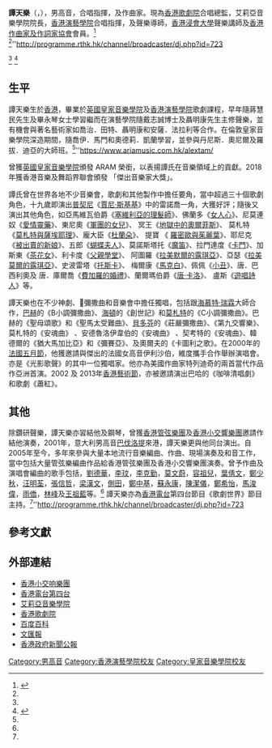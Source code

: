 {{藝人
| 姓名 = 譚天樂 
| 類型 = 音樂家
| 英文名 = Alex Tam
| 出生日期 = {{Birth date and age|1978|7|24}}
| 出生地點 = {{HKG-1959}}
| 國籍 = {{CNHK}}
| 語言 = 粵語、英語、國語
| 教育程度 = [[英國皇家音樂學院|英國皇家音樂學院]]<br>[[香港演藝學院|香港演藝學院]]
| 音樂類型 = 古典音樂<br>流行音樂
| 職業 = [[男高音|男高音]]、[[合唱指揮|合唱指揮]]、[[作曲家|作曲家]]
}}

'''譚天樂 '''（{{lang-en|'''Alex Tam'''}}，{{bd|1978年|7月24日|||catIdx=Tam譚}}），男高音，合唱指揮，及作曲家。現為[[香港歌劇院|香港歌劇院]]合唱總監，艾莉亞音樂學院院長，[[香港演藝學院|香港演藝學院]]合唱指揮，及聲樂導師，[[香港浸會大學|香港浸會大學]]聲樂講師及[[香港作曲家及作詞家協會|香港作曲家及作詞家協會]]會員。<ref>{{Cite web |url=https://operahongkong.org/chorus/chorus-director/ |title=存档副本 |accessdate=2019-11-27 |archive-date=2019-09-15 |archive-url=https://web.archive.org/web/20190915064756/http://operahongkong.org/chorus/chorus-director/ |dead-url=no }}</ref> <ref name=http://rthk.hk>''http://programme.rthk.hk/channel/broadcaster/dj.php?id=723 {{Wayback|url=http://programme.rthk.hk/channel/broadcaster/dj.php?id=723 |date=20190125073437 }}</ref> <ref name=http://www.ariamusic.com.hk /> <ref>{{Cite web |url=http://mus.hkbu.edu.hk/staff.html |title=存档副本 |accessdate=2015-10-01 |archive-date=2015-10-11 |archive-url=https://web.archive.org/web/20151011073130/http://mus.hkbu.edu.hk/staff.html |dead-url=no }}</ref>

==生平==
譚天樂生於[[香港|香港]]，畢業於[[英國皇家音樂學院|英國皇家音樂學院]]及[[香港演藝學院|香港演藝學院]]歌劇課程，早年隨蔣慧民先生及畢永琴女士學習繼而在演藝學院隨戴志誠博士及聶明康先生主修聲樂，並有機會與著名藝術家如喬治．田特、聶明康和安薩．法拉利等合作。在倫敦皇家音樂學院深造期間，隨喬伊．馬門和奧德莉．凱蘭學習，並參與丹尼斯．奧尼爾及羅拔．迪亞的大師班。<ref name=http://www.ariamusic.com.hk>''https://www.ariamusic.com.hk/alextam/ {{Wayback|url=https://www.ariamusic.com.hk/alextam/ |date=20210516032955 }}</ref> 曾獲[[英國皇家音樂學院|英國皇家音樂學院]]頒發 ARAM 榮銜，以表揚譚氏在音樂領域上的貢獻。2018年獲香港音樂及舞蹈界聯會頒發 「傑出音樂家大獎」。

譚氏曾在世界各地不少音樂會，歌劇和其他製作中擔任要角，當中超過三十個歌劇角色，十九歲即演出[[普契尼|普契尼]]《[[賈尼·斯基基|賈尼·斯基基]]》中的雷諾喬一角，大獲好評；隨後又演出其他角色，如亞馬維瓦伯爵《[[塞維利亞的理髮師|塞維利亞的理髮師]]》、佛蘭多《[[女人心|女人心]]》、尼莫連奴《[[愛情靈藥|愛情靈藥]]》、東尼奧《[[軍團的女兒|軍團的女兒]]》、 冥王《[[地獄中的奧爾菲斯|地獄中的奧爾菲斯]]》、 莫札特《[[莫札特與薩埃耶理|莫札特與薩埃耶理]]》、龐大臣《[[杜蘭朵|杜蘭朵]]》、 提寶 《 [[羅密歐與茱麗葉|羅密歐與茱麗葉]]》、耶尼克《[[被出賣的新娘|被出賣的新娘]]》、五郎《[[蝴蝶夫人|蝴蝶夫人]]》、莫諾斯塔托《[[魔笛|魔笛]]》、拉門達度《[[卡門|卡門]]》、加斯東《[[茶花女|茶花女]]》、利卡度《[[父親學堂|父親學堂]]》、 阿圖羅《[[拉美默爾的露琪亞|拉美默爾的露琪亞]]》、亞瑟《[[拉美莫爾的露琪亞|拉美莫爾的露琪亞]]》、史波雷塔《[[托斯卡|托斯卡]]》、 梅爾康《[[馬克白|馬克白]]》、佩佩《[[小丑|小丑]]》、唐．巴西利奧及 唐．庫爾喬《[[費加羅的婚禮|費加羅的婚禮]]》、蘭爾瑪伯爵《[[唐·卡洛|唐·卡洛]]》、 盧斯《[[遊唱詩人|遊唱詩人]]》等。

譚天樂也在不少神劇、彌撒曲和音樂會中擔任獨唱，包括跟[[海慕特·瑞霖|海慕特·瑞霖]]大師合作，[[巴赫|巴赫]]的《B小調彌撒曲》、[[海頓|海頓]]的《創世記》和[[莫札特|莫札特]]的《C小調彌撒曲》。巴赫的《聖母頌歌》和《聖馬太受難曲》、[[貝多芬|貝多芬]]的《莊嚴彌撒曲》、《第九交響樂》、莫札特的《安魂曲》 、安德魯洛伊韋伯的《安魂曲》 、契考特的《安魂曲》、韓德爾的《猶大馬加比亞》和《彌賽亞》、及奧爾夫的《卡圖利之歌》。在2000年的[[法國五月節|法國五月節]]，他獲邀請與傑出的法國女高音伊利沙伯，維度攜手合作舉辦演唱會。亦是《光影歌聲》的其中一位獨唱家。他亦為美國作曲家特列迪奇的兩首當代作品作亞洲首演。2002 及 2013年[[香港藝術節|香港藝術節]]，亦被邀請演出巴哈的《咖啡清唱劇》和歌劇《蕭紅》。

==其他==
除鑽研聲樂，譚天樂亦習結他及鋼琴，曾獲[[香港管弦樂團|香港管弦樂團]]及[[香港小交響樂團|香港小交響樂團]]邀請作結他演奏，2001年，意大利男高音[[巴伐洛提|巴伐洛提]]來港，譚天樂更與他同台演出。自2005年至今，多年來參與大量本地流行音樂編曲、作曲、現場演奏及和音工作，當中包括大量管弦樂編曲作品給香港管弦樂團及香港小交響樂團演奏。曾予作曲及演唱會編曲的歌手包括，[[劉德華|劉德華]]，[[李玟|李玟]]，[[李克勤|李克勤]]，[[莫文蔚|莫文蔚]]，[[容祖兒|容祖兒]]，[[葉倩文|葉倩文]]，[[鄭少秋|鄭少秋]]，[[汪明荃|汪明荃]]，[[張信哲|張信哲]]，[[梁漢文|梁漢文]]，[[側田|側田]]，[[鄭中基|鄭中基]]，[[蘇永康|蘇永康]]，[[陳潔儀|陳潔儀]]，[[鄭希怡|鄭希怡]]，[[馬浚偉|馬浚偉]]，[[雨僑|雨僑]]，[[林峰|林峰]]及[[王祖藍|王祖藍]]等。<ref name=http://www.ariamusic.com.hk /> 譚天樂亦為[[香港電台|香港電台]]第四台節目《歌劇世界》節目主持。<ref name=http://rthk.hk>''http://programme.rthk.hk/channel/broadcaster/dj.php?id=723 </ref>

==參考文獻==
{{reflist}}

==外部連結==
* [https://web.archive.org/web/20160305045242/http://www.hksl.org/en/concert_schedule/featured_artists/32?concert_id=84%2F 香港小交响樂團]
* [http://programme.rthk.hk/channel/broadcaster/dj.php?id=723 香港電台第四台] {{Wayback|url=http://programme.rthk.hk/channel/broadcaster/dj.php?id=723 |date=20190125073437 }} 
* [https://www.ariamusic.com.hk/alextam/ 艾莉亞音樂學院] {{Wayback|url=https://www.ariamusic.com.hk/alextam/ |date=20210516032955 }}
* [https://www.operahongkong.org/zh-hant/chorus/chorus-director/ 香港歌劇院] {{Wayback|url=https://www.operahongkong.org/zh-hant/chorus/chorus-director/ |date=20201125190538 }}
* [http://baike.baidu.com/view/9735006.htm/ 百度百科]
* [http://paper.wenweipo.com/2014/09/02/AY1409020002.htm 文匯報]{{Wayback|url=http://paper.wenweipo.com/2014/09/02/AY1409020002.htm |date=20151002021629 }}
* [http://www.info.gov.hk/gia/general/201309/27/P201309270216.htm 香港政府新聞公報]{{Wayback|url=http://www.info.gov.hk/gia/general/201309/27/P201309270216.htm |date=20151002010820 }}

[[Category:男高音|Category:男高音]]
[[Category:香港演藝學院校友|Category:香港演藝學院校友]]
[[Category:皇家音樂學院校友|Category:皇家音樂學院校友]]